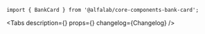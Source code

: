 


<Meta title='Компоненты' component={BankCard} />


<!-- Canvas -->

<Story name='BankCard'>
    <BankCard />
</Story>


<!-- Docs -->

<ComponentHeader
    name='BankCard'
    version={version}
    package='@alfalab/core-components-bank-card'
    stage={2}
    design='https://www.figma.com/file/XvRLVKtW2FIQa1Rl3w7ZdP/Passcode-%D0%BF%D1%80%D0%BE%D1%82%D0%BE%D1%82%D0%B8%D0%BF?node-id=1%3A1100'
/>

```tsx
import { BankCard } from '@alfalab/core-components-bank-card';
```

<Tabs
    description={<Description />}
    props={<Props of={BankCard} />}
    changelog={Changelog}
/>
